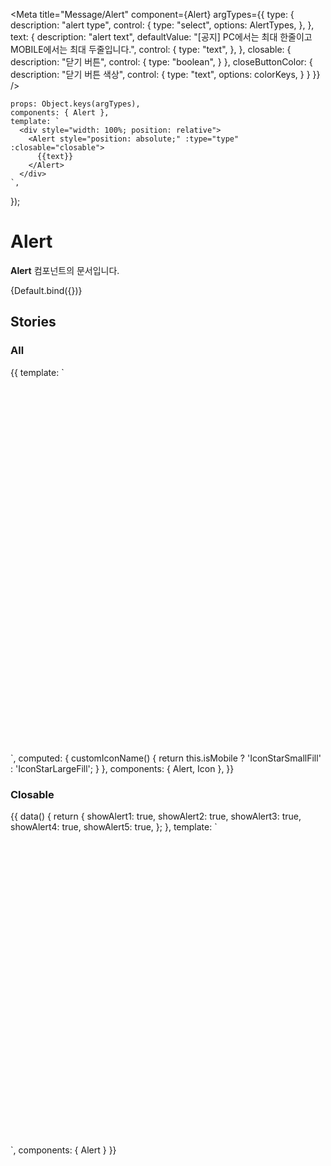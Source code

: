 
<Meta
    title="Message/Alert"
    component={Alert}
    argTypes={{
        type: {
            description: "alert type",
            control: {
                type: "select",
                options: AlertTypes,
            },
        },
        text: {
            description: "alert text",
            defaultValue:
                "[공지] PC에서는 최대 한줄이고 MOBILE에서는 최대 두줄입니다.",
            control: {
                type: "text",
            },
        },
        closable: {
            description: "닫기 버튼",
            control: {
                type: "boolean",
            }
        },
        closeButtonColor: {
            description: "닫기 버튼 색상",
            control: {
                type: "text",
                options: colorKeys,
            }
        }
    }}
/>

    props: Object.keys(argTypes),
    components: { Alert },
    template: `
      <div style="width: 100%; position: relative">
        <Alert style="position: absolute;" :type="type" :closable="closable">
          {{text}}
        </Alert>
      </div>
    `,
});

# Alert

**Alert** 컴포넌트의 문서입니다.

<Story name="Default" height="100px">
    {Default.bind({})}
</Story>

<ArgsTable story="Default" />

## Stories

### All
<Canvas>
    <Story name="All" height="200px">
        {{
            template: `
                <div style="width: 100%; position: relative; height: 600px">
                    <Alert style="position: absolute;" type="information">
                      [공지] PC에서는 최대 한줄이고 MOBILE에서는 최대 두줄입니다.
                    </Alert>
                    <Alert style="position: absolute; top: 100px" type="notice">
                      [공지] PC에서는 최대 한줄이고 MOBILE에서는 최대 두줄입니다.
                    </Alert>
                    <Alert style="position: absolute; top: 200px" type="success">
                      [공지] PC에서는 최대 한줄이고 MOBILE에서는 최대 두줄입니다.
                    </Alert>
                    <Alert style="position: absolute; top: 300px" type="error">
                      [공지] PC에서는 최대 한줄이고 MOBILE에서는 최대 두줄입니다.
                    </Alert>
                    <Alert style="position: absolute; top: 400px" type="image" />
                    <Alert style="position: absolute; top: 500px" type="notice">
                      <template v-slot:icon>
                        <Icon :name="customIconName" color="primary" />
                      </template>
                      [커스텀 예시] 코멘토 유저분들 사랑합니다~! 건강하고 행복하세요~~
                    </Alert>
                </div>
            `,
            computed: {
                customIconName() {
                    return this.isMobile ? 'IconStarSmallFill' : 'IconStarLargeFill';
                }
            },
            components: { Alert, Icon },
        }}
    </Story>
</Canvas>

### Closable
<Canvas>
    <Story name="Closable" height="100px">
        {{
            data() {
                return {
                    showAlert1: true,
                    showAlert2: true,
                    showAlert3: true,
                    showAlert4: true,
                    showAlert5: true,
                };
            },
            template: `
              <div style="width: 100%; position: relative; height: 500px">
                  <Alert v-if="showAlert1" style="position: absolute;" type="information" closable @close="showAlert1 = false">
                    [공지] PC에서는 최대 한줄이고 MOBILE에서는 최대 두줄입니다.
                  </Alert>
                  <Alert v-if="showAlert2" style="position: absolute; top: 100px" type="notice" closable @close="showAlert2 = false">
                    [공지] PC에서는 최대 한줄이고 MOBILE에서는 최대 두줄입니다.
                  </Alert>
                  <Alert v-if="showAlert3" style="position: absolute; top: 200px" type="success" closable @close="showAlert3 = false">
                    [공지] PC에서는 최대 한줄이고 MOBILE에서는 최대 두줄입니다.
                  </Alert>
                  <Alert v-if="showAlert4" style="position: absolute; top: 300px" type="error" closable @close="showAlert4 = false">
                    [공지] PC에서는 최대 한줄이고 MOBILE에서는 최대 두줄입니다.
                  </Alert>
                  <Alert v-if="showAlert5" style="position: absolute; top: 400px" type="image" closable close-button-color="white" @close="showAlert5 = false" />
              </div>
            `,
            components: { Alert }
        }}
    </Story>
</Canvas>
